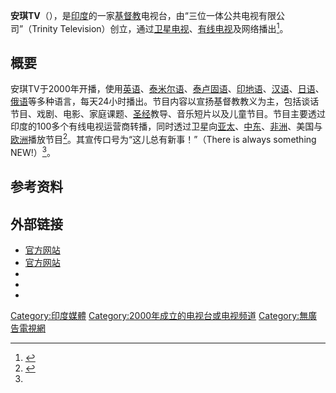 {{expand|time=2016-11-06T04:02:18+00:00}}
{{primarysources|time=2016-11-06T04:02:18+00:00}}
'''安琪TV'''（{{lang-en|Angel TV}}），是[[印度|印度]]的一家[[基督教|基督教]]电视台，由“三位一体公共电视有限公司”（Trinity Television）创立，通过[[卫星电视|卫星电视]]、[[有线电视|有线电视]]及网络播出<ref name=a01>{{cite web |url=http://www.angeltv.org/cversion/C-aboutus-1.php |title=简介 |publisher=Angel TV |accessdate=2016-11-06 |archiveurl=https://web.archive.org/web/20160502015729/http://www.angeltv.org/cversion/C-aboutus-1.php |archivedate=2016-05-02 |language=zh-hans |deadurl=yes }}</ref>。

==概要==
安琪TV于2000年开播，使用[[英语|英语]]、[[泰米尔语|泰米尔语]]、[[泰卢固语|泰卢固语]]、[[印地语|印地语]]、[[汉语|汉语]]、[[日语|日语]]、[[俄语|俄语]]等多种语言，每天24小时播出。节目内容以宣扬基督教教义为主，包括谈话节目、戏剧、电影、家庭课题、[[圣经|圣经]]教导、音乐短片以及儿童节目。节目主要透过印度的100多个有线电视运营商转播，同时透过卫星向[[亚太|亚太]]、[[中东|中东]]、[[非洲|非洲]]、美国与[[欧洲|欧洲]]播放节目<ref name=a02>{{cite web |url=http://www.angeltv.org/cversion/C-aboutus-2.php |title=我们的节目 |publisher=Angel TV |accessdate=2016-11-06 |archiveurl=https://web.archive.org/web/20141110174222/http://www.angeltv.org/cversion/C-aboutus-2.php |archivedate=2014-11-10 |language=zh-hans |deadurl=yes }}</ref>。其宣传口号为“这儿总有新事！”（There is always something NEW!）<ref name=a01/>。

==参考资料==
{{reflist}}

==外部链接==
*[http://www.angeltv.org/ 官方网站] {{Wayback|url=http://www.angeltv.org/ |date=20200112175158 }}{{en}}
*[http://www.angeltv.org/cversion/index.php 官方网站] {{Wayback|url=http://www.angeltv.org/cversion/index.php |date=20140415040150 }}{{zh-hans}}
*{{YouTube|user=angeltvsss|Angel TV}}
*{{Facebook|AngelTV.SSS|Angel TV}}
*{{Twitter|angeltv_sss|Angel TV}}

[[Category:印度媒體|Category:印度媒體]]
[[Category:2000年成立的电视台或电视频道|Category:2000年成立的电视台或电视频道]]
[[Category:無廣告電視網|Category:無廣告電視網]]